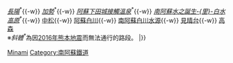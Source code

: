 {{鐵道路線|
| 模板名稱 =高森線
| 名稱 = [[南阿蘇鐵道]] [[高森線]]
| 代表色  = #FFFFFF
| 背景顏色 = #FFFFFF 
| 車站列表 = ''[[立野站 (熊本縣)|立野]]''<sup>*</sup>{{-w}} ''[[長陽站 (日本)|長陽]]''<sup>*</sup>{{-w}} ''[[加勢站|加勢]]''<sup>*</sup>{{-w}} ''[[阿蘇下田城接觸溫泉站|阿蘇下田城接觸溫泉]]''<sup>*</sup>{{-w}} ''[[南阿蘇水之誕生里白水高原站|南阿蘇水之誕生-{里}-白水高原]]''<sup>*</sup>{{-w}} [[中松站|中松]]{{-w}} [[阿蘇白川站|阿蘇白川]]{{-w}} [[南阿蘇白川水源站|南阿蘇白川水源]]{{-w}} [[見晴台站|見晴台]]{{-w}} [[高森站|高森]]<br />※''斜體<sup>*</sup>''為因[[2016年熊本地震]]而無法通行的路段。
|}}<noinclude>
[[Category:日本鐵路路線模板|Minami]]
[[Category:南阿蘇鐵道]]
</noinclude>